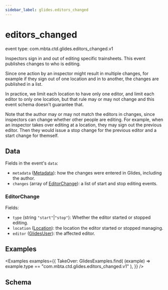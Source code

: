 ```yaml
---
sidebar_label: glides.editors_changed
---
```



# editors_changed
event type: com.mbta.ctd.glides.editors_changed.v1

Inspectors sign in and out of editing specific trainsheets. This event publishes changes to who is editing.

Since one action by an inspector might result in
multiple changes, for example if they sign out of one location and in to another, the changes are published in a list.

In practice, we limit each location to have only one editor, and limit each editor to only one location, but that rule may or may not change and this event schema doesn't guarantee that.

Note that the author may or may not match the editors in changes, since inspectors can change whether other people are editing.
For example, when an inspector takes over editing at a location, they may sign out the previous editor.
Then they would issue a stop change for the previous editor and a start change for themself.

## Data

Fields in the event's `data`:

- `metadata` ([Metadata](.#metadata)): how the changes were entered in Glides, including the author.
- `changes` (array of [EditorChange](#editor-change)): a list of start and stop editing events.

### EditorChange
Fields:
- `type` (string `"start"`|`"stop"`): Whether the editor started or stopped editing.
- `location` ([Location](.#location)): the location the editor started or stopped managing.
- `editor` ([GlidesUser](.#glides-user)): the affected editor.

## Examples

<Examples
  examples={{
    TakeOver: GlidesExamples.find(
      (example) => example.type == "com.mbta.ctd.glides.editors_changed.v1"
    ),
  }}
/>

## Schema

<EventSchemaPath event="com.mbta.ctd.glides.editors_changed.v1" />
